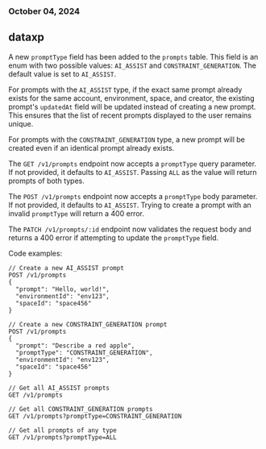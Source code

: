 ### October 04, 2024
## dataxp

A new `promptType` field has been added to the `prompts` table. This field is an enum with two possible values: `AI_ASSIST` and `CONSTRAINT_GENERATION`. The default value is set to `AI_ASSIST`.

For prompts with the `AI_ASSIST` type, if the exact same prompt already exists for the same account, environment, space, and creator, the existing prompt's `updatedAt` field will be updated instead of creating a new prompt. This ensures that the list of recent prompts displayed to the user remains unique.

For prompts with the `CONSTRAINT_GENERATION` type, a new prompt will be created even if an identical prompt already exists.

The `GET /v1/prompts` endpoint now accepts a `promptType` query parameter. If not provided, it defaults to `AI_ASSIST`. Passing `ALL` as the value will return prompts of both types.

The `POST /v1/prompts` endpoint now accepts a `promptType` body parameter. If not provided, it defaults to `AI_ASSIST`. Trying to create a prompt with an invalid `promptType` will return a 400 error.

The `PATCH /v1/prompts/:id` endpoint now validates the request body and returns a 400 error if attempting to update the `promptType` field.

Code examples:

```
// Create a new AI_ASSIST prompt
POST /v1/prompts
{
  "prompt": "Hello, world!",
  "environmentId": "env123",
  "spaceId": "space456"
}

// Create a new CONSTRAINT_GENERATION prompt
POST /v1/prompts
{
  "prompt": "Describe a red apple",
  "promptType": "CONSTRAINT_GENERATION",
  "environmentId": "env123",
  "spaceId": "space456"
}

// Get all AI_ASSIST prompts
GET /v1/prompts

// Get all CONSTRAINT_GENERATION prompts
GET /v1/prompts?promptType=CONSTRAINT_GENERATION

// Get all prompts of any type
GET /v1/prompts?promptType=ALL
```